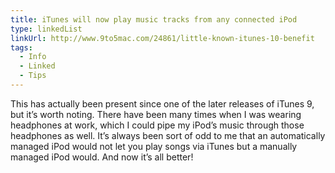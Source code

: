 ```yaml
---
title: iTunes will now play music tracks from any connected iPod
type: linkedList
linkUrl: http://www.9to5mac.com/24861/little-known-itunes-10-benefit
tags:
  - Info
  - Linked
  - Tips
---
```


This has actually been present since one of the later releases of iTunes 9, but it’s worth noting. There have been many times when I was wearing headphones at work, which I could pipe my iPod’s music through those headphones as well. It’s always been sort of odd to me that an automatically managed iPod would not let you play songs via iTunes but a manually managed iPod would. And now it’s all better!
